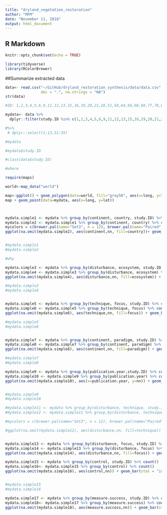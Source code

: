 ```yaml
---
title: "dryland_vegetation_restoration"
author: "MFM"
date: "November 11, 2018"
output: html_document
---
```


## R Markdown

```r
knitr::opts_chunk$set(echo = TRUE)

```

```r

library(tidyverse)
library(RColorBrewer)

```

##Summarize extracted data

```r

data<- read.csv("~/GitHub/dryland_restoration_synthesis/data/data.csv", header= T, sep= ",",
                dec = ".", na.strings = "NA")
str(data)

```

```r

#ID: 1,2,3,4,5,6,9,11,12,13,15,16,19,20,21,28,51,58,64,66,68,69,77,78,82,86,87,88,89,91,93,95,98,104,106,109,111,112,114,120,121,128,135,139,142,147,154,167,188,206,209,210,214,239,242,247,256,276,277,278 articles with data extracted

mydata<- data %>% 
  dplyr::filter(study.ID %in% c(1,2,3,4,5,6,9,11,12,13,15,16,19,20,21,28,51,58,64,66,68,69,77,78,82,86,87,88,89,91,93,95,98,104,106,109,111,112,114,120,121,128,135,139,142,147,154,167,188,206,209,210,214,239,242,247,256,276,277,278))

#%>%  
 # dplyr::select(1:13,31:35) 

#mydata

#mydata$study.ID

#class(data$study.ID)
```

```r

#where

require(maps)

world<-map_data("world")

map<-ggplot() + geom_polygon(data=world, fill="gray50", aes(x=long, y=lat, group=group))
map + geom_point(data=mydata, aes(x=long, y=lat)) 



mydata.simple1 <- mydata %>% group_by(continent, country, study.ID) %>% count()
mydata.simple2 <- mydata.simple1 %>% group_by(continent, country) %>% count()
mycolors = c(brewer.pal(name="Set3", n = 12), brewer.pal(name="Paired", n = 12))
ggplot(na.omit(mydata.simple2), aes(continent,nn, fill=country))+ geom_bar(stat = "identity") + coord_flip(ylim=0:44) +scale_fill_manual(values = mycolors)


#mydata.simple1
#mydata.simple2
```

```r
#why

mydata.simple3 <- mydata %>% group_by(disturbance, ecosystem, study.ID) %>% count()
mydata.simple4 <- mydata.simple3 %>% group_by(disturbance, ecosystem) %>% count()
ggplot(na.omit(mydata.simple4), aes(disturbance,nn, fill=ecosystem)) + geom_bar(stat = "identity") + coord_flip(ylim=0:44) + scale_fill_brewer(palette = "Blues")

#mydata.simple3
#mydata.simple4


mydata.simple5 <- mydata %>% group_by(technique, focus, study.ID) %>% count()
mydata.simple6 <- mydata.simple5 %>% group_by(technique, focus) %>% count()
ggplot(na.omit(mydata.simple6), aes(technique,nn, fill=focus)) + geom_bar(stat = "identity") + coord_flip(ylim=0:44) + scale_fill_brewer(palette = "Blues")

#mydata.simple5
#mydata.simple6


mydata.simple7 <- mydata %>% group_by(continent, paradigm, study.ID) %>% count()
mydata.simple8 <- mydata.simple7 %>% group_by(continent, paradigm) %>% count()
ggplot(na.omit(mydata.simple8), aes(continent,nn, fill=paradigm)) + geom_bar(stat = "identity") + coord_flip(ylim=0:44) + scale_fill_brewer(palette = "Blues")

#mydata.simple7
#mydata.simple8

mydata.simple9 <- mydata %>% group_by(publication.year,study.ID) %>% count()
mydata.simple10 <- mydata.simple9 %>% group_by(publication.year) %>% count()
ggplot(na.omit(mydata.simple10), aes(x=publication.year, y=nn)) + geom_point() + xlim (1991, 2018)


#mydata.simple9
#mydata.simple10

#mydata.simple11 <- mydata %>% group_by(disturbance, technique, study.ID) %>% count()
#mydata.simple12 <- mydata.simple11 %>% group_by(disturbance, technique) %>% count()

#mycolors = c(brewer.pal(name="Set3", n = 12), brewer.pal(name="Paired", n = 12))

#ggplot(na.omit(mydata.simple12), aes(disturbance,nn, fill=technique)) + geom_bar(stat = "identity") + coord_flip(ylim=0:46) + scale_fill_manual(values = mycolors)


mydata.simple13 <- mydata %>% group_by(disturbance, focus, study.ID) %>% count()
mydata.simple14 <- mydata.simple13 %>% group_by(disturbance, focus) %>% count()
ggplot(na.omit(mydata.simple14), aes(disturbance,nn, fill=focus)) + geom_bar(stat = "identity") + coord_flip(ylim=0:44) + scale_fill_brewer(palette = "Blues")

mydata.simple15 <- mydata %>% group_by(control, study.ID) %>% count()
mydata.simple16<- mydata.simple15 %>% group_by(control) %>% count()
ggplot(na.omit(mydata.simple16), aes(control,nn)) + geom_bar(stat = "identity") + coord_flip(ylim=0:44) 


#mydata.simple15
#mydata.simple16

mydata.simple17 <- mydata %>% group_by(measure.success, study.ID) %>% count()
mydata.simple18<- mydata.simple17 %>% group_by(measure.success) %>% count()
ggplot(na.omit(mydata.simple18), aes(measure.success,nn)) + geom_bar(stat = "identity") + coord_flip(ylim=0:44) 


```


